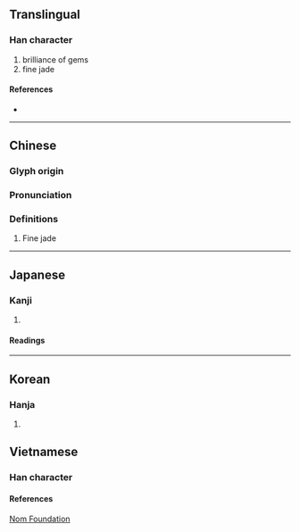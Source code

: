 {{character info}}
==Translingual==

===Han character===
{{Han char|rn=96|rad=玉|as=11|sn=15|four=14114|canj=MGTLM|ids=⿰𤣩堇}}

# brilliance of gems
# fine jade

====References====
* {{Han ref|kx=0740.180|dkj=21187|dj=1150.100|hdz=21133.090|uh=747E|ud=29822|bh=BD40|bd=48448}}

----

==Chinese==
{{zh-forms}}

===Glyph origin===
{{Han etym}}

===Pronunciation===
{{zh-pron
|m=jǐn
|c=gan2
|mc=y
|oc=y
|cat=
}}

===Definitions===
{{zh-hanzi}}

# Fine jade
----

==Japanese==

===Kanji===
{{ja-kanji|grade=|rs=玉11}}

# {{rfdef|ja|sort=玉11}}

====Readings====
{{ja-readings
|goon=ごん
|kanon=きん
|kun=
|nanori=}}

----

==Korean==

===Hanja===
{{ko-hanja|hangeul=근|eumhun=}}

# {{rfdef|ko|sort=玉11}}

==Vietnamese==

===Han character===
{{vi-readings|rs=玉11
|hanviet=[[cẩn]]-tchvtd, [[cấn]]
|nom=
|phienthiet=
}}

====References====
{{reflist}}
[http://nomfoundation.org/common/nom_details.php?codepoint=747E Nom Foundation]